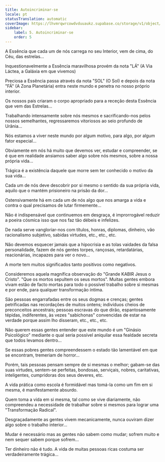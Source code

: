 ```yaml
---
title: Autoincriminar-se
locale: pt
statusTranslation: automatic
coverImage: https://lhvmrqwrcowdvduuaukz.supabase.co/storage/v1/object/public/strapi-uploads/small_cover-tratado-de-psicologia-revolucionaria.webp-5e15e1cec4e0ebebcde5d7fc7565d8fd.webp
sidebar:
    label: 5. Autoincriminar-se
    order: 5
---
```

A Essência que cada um de nós carrega no seu Interior, vem de cima, do Céu, das estrelas...

Inquestionavelmente a Essência maravilhosa provém da nota "LÁ" (A Via Láctea, a Galáxia em que vivemos)

Preciosa a Essência passa através da nota "SOL" (O Sol) e depois da nota "FÁ" (A Zona Planetária) entra neste mundo e penetra no nosso próprio interior.

Os nossos pais criaram o corpo apropriado para a receção desta Essência que vem das Estrelas...

Trabalhando intensamente sobre nós mesmos e sacrificando-nos pelos nossos semelhantes, regressaremos vitoriosos ao seio profundo de Urânia...

Nós estamos a viver neste mundo por algum motivo, para algo, por algum fator especial...

Obviamente em nós há muito que devemos ver, estudar e compreender, se é que em realidade ansiamos saber algo sobre nós mesmos, sobre a nossa própria vida...

Trágica é a existência daquele que morre sem ter conhecido o motivo da sua vida...

Cada um de nós deve descobrir por si mesmo o sentido da sua própria vida, aquilo que o mantém prisioneiro na prisão da dor...

Ostensivamente há em cada um de nós algo que nos amarga a vida e contra o qual precisamos de lutar firmemente...

Não é indispensável que continuemos em desgraça, é improrrogável reduzir a poeira cósmica isso que nos faz tão débeis e infelizes.

De nada serve vangloriar-nos com títulos, honras, diplomas, dinheiro, vão racionalismo subjetivo, sabidas virtudes, etc., etc., etc.

Não devemos esquecer jamais que a hipocrisia e as tolas vaidades da falsa personalidade, fazem de nós gentes torpes, rançosas, retardatárias, reacionárias, incapazes para ver o novo...

A morte tem muitos significados tanto positivos como negativos.

Consideremos aquela magnífica observação do "Grande KABIR Jesus o Cristo". "Que os mortos sepultem os seus mortos". Muitas gentes embora vivam estão de facto mortas para todo o possível trabalho sobre si mesmas e por ende, para qualquer transformação íntima.

São pessoas engarrafadas entre os seus dogmas e crenças; gentes petrificadas nas recordações de muitos ontens; indivíduos cheios de preconceitos ancestrais; pessoas escravas do que dirão, espantosamente tépidas, indiferentes, às vezes "sabichonas" convencidas de estar na verdade porque assim lho disseram, etc., etc., etc.

Não querem essas gentes entender que este mundo é um "Ginásio Psicológico" mediante o qual seria possível aniquilar essa fealdade secreta que todos levamos dentro...

Se essas pobres gentes compreendessem o estado tão lamentável em que se encontram, tremeriam de horror...

Porém, tais pessoas pensam sempre de si mesmas o melhor; gabam-se das suas virtudes, sentem-se perfeitas, bondosas, serviçais, nobres, caritativas, inteligentes, cumpridoras dos seus deveres, etc.

A vida prática como escola é formidável mas tomá-la como um fim em si mesma, é manifestamente absurdo.

Quem toma a vida em si mesma, tal como se vive diariamente, não compreendeu a necessidade de trabalhar sobre si mesmos para lograr uma "Transformação Radical".

Desgraçadamente as gentes vivem mecanicamente, nunca ouviram dizer algo sobre o trabalho interior...

Mudar é necessário mas as gentes não sabem como mudar; sofrem muito e nem sequer sabem porque sofrem...

Ter dinheiro não é tudo. A vida de muitas pessoas ricas costuma ser verdadeiramente trágica...

